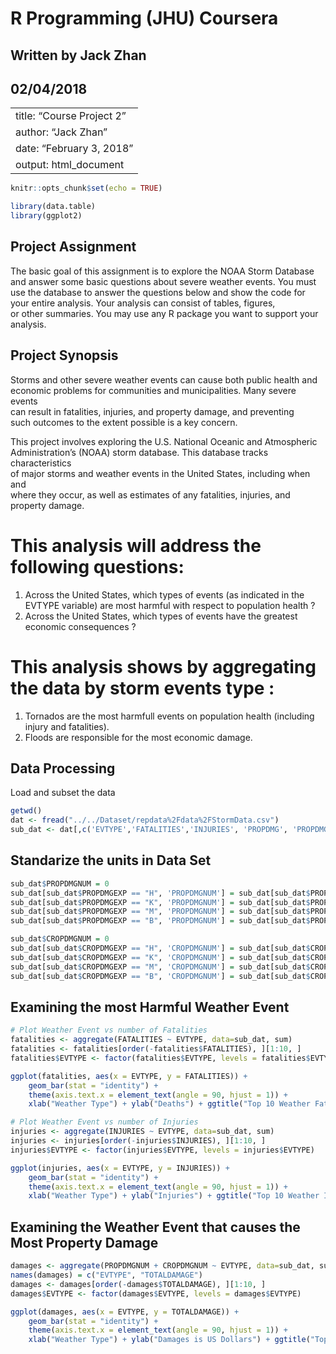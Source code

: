 # R Programming (JHU) Coursera
## Written by Jack Zhan
## 02/04/2018

---
title: "Course Project 2"
author: "Jack Zhan"
date: "February 3, 2018"
output: html_document
---

```r
knitr::opts_chunk$set(echo = TRUE)
```

```r
library(data.table)
library(ggplot2)
```


## Project Assignment

The basic goal of this assignment is to explore the NOAA Storm Database  
and answer some basic questions about severe weather events. You must  
use the database to answer the questions below and show the code for  
your entire analysis. Your analysis can consist of tables, figures,  
or other summaries. You may use any R package you want to support your  
analysis.

## Project Synopsis

Storms and other severe weather events can cause both public health and  
economic problems for communities and municipalities. Many severe events  
can result in fatalities, injuries, and property damage, and preventing  
such outcomes to the extent possible is a key concern.  
  
This project involves exploring the U.S. National Oceanic and Atmospheric  
Administration's (NOAA) storm database. This database tracks characteristics  
of major storms and weather events in the United States, including when and  
where they occur, as well as estimates of any fatalities, injuries, and 
property damage.

# This analysis will address the following questions:
1. Across the United States, which types of events (as indicated in the  
EVTYPE variable) are most harmful with respect to population health ?
2. Across the United States, which types of events have the greatest  
economic consequences ?

# This analysis shows by aggregating the data by storm events type :
1. Tornados are the most harmfull events on population health (including  
injury and fatalities).
2. Floods are responsible for the most economic damage.

## Data Processing
Load and subset the data
```r
getwd()
dat <- fread("../../Dataset/repdata%2Fdata%2FStormData.csv")
sub_dat <- dat[,c('EVTYPE','FATALITIES','INJURIES', 'PROPDMG', 'PROPDMGEXP', 'CROPDMG', 'CROPDMGEXP')]

```

## Standarize the units in Data Set

```r
sub_dat$PROPDMGNUM = 0
sub_dat[sub_dat$PROPDMGEXP == "H", 'PROPDMGNUM'] = sub_dat[sub_dat$PROPDMGEXP == "H", 'PROPDMG'] * 10^2
sub_dat[sub_dat$PROPDMGEXP == "K", 'PROPDMGNUM'] = sub_dat[sub_dat$PROPDMGEXP == "K", 'PROPDMG'] * 10^3
sub_dat[sub_dat$PROPDMGEXP == "M", 'PROPDMGNUM'] = sub_dat[sub_dat$PROPDMGEXP == "M", 'PROPDMG'] * 10^6
sub_dat[sub_dat$PROPDMGEXP == "B", 'PROPDMGNUM'] = sub_dat[sub_dat$PROPDMGEXP == "B", 'PROPDMG'] * 10^9

sub_dat$CROPDMGNUM = 0
sub_dat[sub_dat$CROPDMGEXP == "H", 'CROPDMGNUM'] = sub_dat[sub_dat$CROPDMGEXP == "H", 'CROPDMG'] * 10^2
sub_dat[sub_dat$CROPDMGEXP == "K", 'CROPDMGNUM'] = sub_dat[sub_dat$CROPDMGEXP == "K", 'CROPDMG'] * 10^3
sub_dat[sub_dat$CROPDMGEXP == "M", 'CROPDMGNUM'] = sub_dat[sub_dat$CROPDMGEXP == "M", 'CROPDMG'] * 10^6
sub_dat[sub_dat$CROPDMGEXP == "B", 'CROPDMGNUM'] = sub_dat[sub_dat$CROPDMGEXP == "B", 'CROPDMG'] * 10^9
```

## Examining the most Harmful Weather Event

```r
# Plot Weather Event vs number of Fatalities
fatalities <- aggregate(FATALITIES ~ EVTYPE, data=sub_dat, sum)
fatalities <- fatalities[order(-fatalities$FATALITIES), ][1:10, ]
fatalities$EVTYPE <- factor(fatalities$EVTYPE, levels = fatalities$EVTYPE)

ggplot(fatalities, aes(x = EVTYPE, y = FATALITIES)) + 
    geom_bar(stat = "identity") + 
    theme(axis.text.x = element_text(angle = 90, hjust = 1)) + 
    xlab("Weather Type") + ylab("Deaths") + ggtitle("Top 10 Weather Fatalities")

```

```r
# Plot Weather Event vs number of Injuries
injuries <- aggregate(INJURIES ~ EVTYPE, data=sub_dat, sum)
injuries <- injuries[order(-injuries$INJURIES), ][1:10, ]
injuries$EVTYPE <- factor(injuries$EVTYPE, levels = injuries$EVTYPE)

ggplot(injuries, aes(x = EVTYPE, y = INJURIES)) + 
    geom_bar(stat = "identity") + 
    theme(axis.text.x = element_text(angle = 90, hjust = 1)) + 
    xlab("Weather Type") + ylab("Injuries") + ggtitle("Top 10 Weather Injuries")
```

## Examining the Weather Event that causes the Most Property Damage

```r
damages <- aggregate(PROPDMGNUM + CROPDMGNUM ~ EVTYPE, data=sub_dat, sum)
names(damages) = c("EVTYPE", "TOTALDAMAGE")
damages <- damages[order(-damages$TOTALDAMAGE), ][1:10, ]
damages$EVTYPE <- factor(damages$EVTYPE, levels = damages$EVTYPE)

ggplot(damages, aes(x = EVTYPE, y = TOTALDAMAGE)) + 
    geom_bar(stat = "identity") + 
    theme(axis.text.x = element_text(angle = 90, hjust = 1)) + 
    xlab("Weather Type") + ylab("Damages is US Dollars") + ggtitle("Top 10 Property & Crop Damages")

```